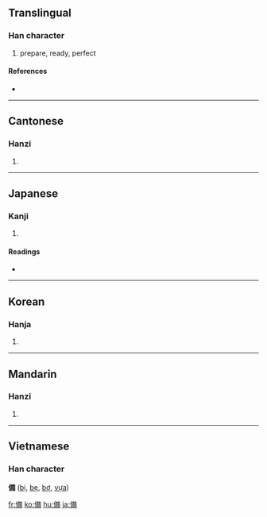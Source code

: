 {{also|备}}
==Translingual==

===Han character===
{{Han char|rn=9|rad=人|as=10|sn=12|four=2422<sub>7</sub>|canj=人廿竹月 (OTHB)}}

# prepare, ready, perfect

====References====
* {{Han ref|kx=0113.210|dkj=00967|dj=0241.110|hdz=10200.080|uh=5099|ud=20633|bh=B3C6|bd=46022}}

----

==Cantonese==

===Hanzi===
{{yue-hanzi|jyut=|y=bei6}}

# {{defn|Cantonese}}

----

==Japanese==

===Kanji===
{{ja-kanji|grade=5|rs=人10}}

# {{defn|Japanese}}

====Readings====
* {{ja-readings|on=[[び]] (bi)|kun=[[そなえる]] (sonaeru), [[そなわる]] (sonawaru), [[そなえ]] (sonae)}}

----

==Korean==

===Hanja===
{{ko-hanja|hangeul=비|rv=bi|mr=pi}}

# {{defn|Korean}}

----

==Mandarin==

===Hanzi===
{{cmn-hanzi|sim=备|pin=[[bèi]] ([[bei4]])|wg=pei<sup>4</sup>}}

# {{defn|Mandarin}}

----

==Vietnamese==

===Han character===
'''備''' ([[bị]], [[bẹ]], [[bợ]], [[vựa]])

[[fr:備]]
[[ko:備]]
[[hu:備]]
[[ja:備]]